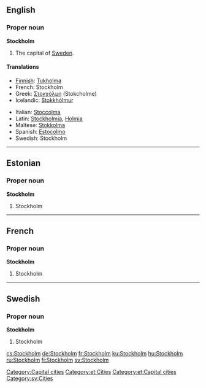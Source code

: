 {{wikipedia}}
==English==

===Proper noun===
'''Stockholm'''
#The capital of [[Sweden]].

====Translations====
{{top}}
*[[Finnish]]: [[Tukholma]]
*French: Stockholm
*Greek: [[Στοκχόλμη]] (Stokcholme)
*Icelandic: [[Stokkhólmur]] {{m}}
{{mid}}
*Italian: [[Stoccolma]] {{f}}
*Latin: [[Stockholmia]], [[Holmia]]
*Maltese: [[Stokkolma]]
*Spanish: [[Estocolmo]]
*Swedish: Stockholm
{{bottom}}

[[Category:Capital cities]]

----

==Estonian==
===Proper noun===
'''Stockholm'''

# Stockholm

[[Category:et:Cities]]
[[Category:et:Capital cities]]

----

==French==

===Proper noun===
'''Stockholm'''
#Stockholm

----
==Swedish==

===Proper noun===
'''Stockholm'''
#Stockholm

[[Category:sv:Cities]]

[[cs:Stockholm]]
[[de:Stockholm]]
[[fr:Stockholm]]
[[ku:Stockholm]]
[[hu:Stockholm]]
[[ru:Stockholm]]
[[fi:Stockholm]]
[[sv:Stockholm]]